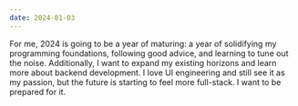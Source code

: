 ```yaml
---
date: 2024-01-03
---
```


For me, 2024 is going to be a year of maturing: a year of solidifying my
programming foundations, following good advice, and learning to tune out the
noise. Additionally, I want to expand my existing horizons and learn more about
backend development. I love UI engineering and still see it as my passion, but
the future is starting to feel more full-stack. I want to be prepared for it.

